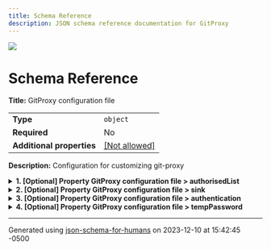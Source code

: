 ```yaml
---
title: Schema Reference
description: JSON schema reference documentation for GitProxy
---
```


<img referrerpolicy="no-referrer-when-downgrade" src="https://static.scarf.sh/a.png?x-pxid=a51b8999-4347-442c-bc98-bfcc380ee280" />

# Schema Reference

**Title:** GitProxy configuration file

|                           |                                                         |
| ------------------------- | ------------------------------------------------------- |
| **Type**                  | `object`                                                |
| **Required**              | No                                                      |
| **Additional properties** | [[Not allowed]](# "Additional Properties not allowed.") |

**Description:** Configuration for customizing git-proxy

<details>
<summary><strong> <a name="authorisedList"></a>1. [Optional] Property GitProxy configuration file > authorisedList</strong>  </summary>
<blockquote>

|              |         |
| ------------ | ------- |
| **Type**     | `array` |
| **Required** | No      |

**Description:** List of repositories that are authorised to be pushed to through the proxy.

| Each item of this array must be         | Description |
| --------------------------------------- | ----------- |
| [authorisedRepo](#authorisedList_items) | -           |

### <a name="autogenerated_heading_2"></a>1.1. GitProxy configuration file > authorisedList > authorisedRepo

|                           |                                                                           |
| ------------------------- | ------------------------------------------------------------------------- |
| **Type**                  | `object`                                                                  |
| **Required**              | No                                                                        |
| **Additional properties** | [[Any type: allowed]](# "Additional Properties of any type are allowed.") |
| **Defined in**            | #/definitions/authorisedRepo                                              |

<details>
<summary><strong> <a name="authorisedList_items_project"></a>1.1.1. [Required] Property GitProxy configuration file > authorisedList > authorisedList items > project</strong>  </summary>
<blockquote>

|              |          |
| ------------ | -------- |
| **Type**     | `string` |
| **Required** | Yes      |

</blockquote>
</details>

<details>
<summary><strong> <a name="authorisedList_items_name"></a>1.1.2. [Required] Property GitProxy configuration file > authorisedList > authorisedList items > name</strong>  </summary>
<blockquote>

|              |          |
| ------------ | -------- |
| **Type**     | `string` |
| **Required** | Yes      |

</blockquote>
</details>

<details>
<summary><strong> <a name="authorisedList_items_url"></a>1.1.3. [Required] Property GitProxy configuration file > authorisedList > authorisedList items > url</strong>  </summary>
<blockquote>

|              |          |
| ------------ | -------- |
| **Type**     | `string` |
| **Required** | Yes      |

</blockquote>
</details>

</blockquote>
</details>

<details>
<summary><strong> <a name="sink"></a>2. [Optional] Property GitProxy configuration file > sink</strong>  </summary>
<blockquote>

|              |         |
| ------------ | ------- |
| **Type**     | `array` |
| **Required** | No      |

**Description:** List of database sources. The first source in the configuration with enabled=true will be used.

| Each item of this array must be | Description |
| ------------------------------- | ----------- |
| [database](#sink_items)         | -           |

### <a name="autogenerated_heading_3"></a>2.1. GitProxy configuration file > sink > database

|                           |                                                                           |
| ------------------------- | ------------------------------------------------------------------------- |
| **Type**                  | `object`                                                                  |
| **Required**              | No                                                                        |
| **Additional properties** | [[Any type: allowed]](# "Additional Properties of any type are allowed.") |
| **Defined in**            | #/definitions/database                                                    |

<details>
<summary><strong> <a name="sink_items_type"></a>2.1.1. [Required] Property GitProxy configuration file > sink > sink items > type</strong>  </summary>
<blockquote>

|              |          |
| ------------ | -------- |
| **Type**     | `string` |
| **Required** | Yes      |

</blockquote>
</details>

<details>
<summary><strong> <a name="sink_items_enabled"></a>2.1.2. [Required] Property GitProxy configuration file > sink > sink items > enabled</strong>  </summary>
<blockquote>

|              |           |
| ------------ | --------- |
| **Type**     | `boolean` |
| **Required** | Yes       |

</blockquote>
</details>

<details>
<summary><strong> <a name="sink_items_connectionString"></a>2.1.3. [Optional] Property GitProxy configuration file > sink > sink items > connectionString</strong>  </summary>
<blockquote>

|              |          |
| ------------ | -------- |
| **Type**     | `string` |
| **Required** | No       |

</blockquote>
</details>

<details>
<summary><strong> <a name="sink_items_options"></a>2.1.4. [Optional] Property GitProxy configuration file > sink > sink items > options</strong>  </summary>
<blockquote>

|                           |                                                                           |
| ------------------------- | ------------------------------------------------------------------------- |
| **Type**                  | `object`                                                                  |
| **Required**              | No                                                                        |
| **Additional properties** | [[Any type: allowed]](# "Additional Properties of any type are allowed.") |

</blockquote>
</details>

<details>
<summary><strong> <a name="sink_items_params"></a>2.1.5. [Optional] Property GitProxy configuration file > sink > sink items > params</strong>  </summary>
<blockquote>

|                           |                                                                           |
| ------------------------- | ------------------------------------------------------------------------- |
| **Type**                  | `object`                                                                  |
| **Required**              | No                                                                        |
| **Additional properties** | [[Any type: allowed]](# "Additional Properties of any type are allowed.") |

</blockquote>
</details>

</blockquote>
</details>

<details>
<summary><strong> <a name="authentication"></a>3. [Optional] Property GitProxy configuration file > authentication</strong>  </summary>
<blockquote>

|              |         |
| ------------ | ------- |
| **Type**     | `array` |
| **Required** | No      |

**Description:** List of authentication sources. The first source in the configuration with enabled=true will be used.

| Each item of this array must be         | Description |
| --------------------------------------- | ----------- |
| [authentication](#authentication_items) | -           |

### <a name="autogenerated_heading_4"></a>3.1. GitProxy configuration file > authentication > authentication

|                           |                                                                           |
| ------------------------- | ------------------------------------------------------------------------- |
| **Type**                  | `object`                                                                  |
| **Required**              | No                                                                        |
| **Additional properties** | [[Any type: allowed]](# "Additional Properties of any type are allowed.") |
| **Defined in**            | #/definitions/authentication                                              |

<details>
<summary><strong> <a name="authentication_items_type"></a>3.1.1. [Required] Property GitProxy configuration file > authentication > authentication items > type</strong>  </summary>
<blockquote>

|              |          |
| ------------ | -------- |
| **Type**     | `string` |
| **Required** | Yes      |

</blockquote>
</details>

<details>
<summary><strong> <a name="authentication_items_enabled"></a>3.1.2. [Required] Property GitProxy configuration file > authentication > authentication items > enabled</strong>  </summary>
<blockquote>

|              |           |
| ------------ | --------- |
| **Type**     | `boolean` |
| **Required** | Yes       |

</blockquote>
</details>

<details>
<summary><strong> <a name="authentication_items_options"></a>3.1.3. [Optional] Property GitProxy configuration file > authentication > authentication items > options</strong>  </summary>
<blockquote>

|                           |                                                                           |
| ------------------------- | ------------------------------------------------------------------------- |
| **Type**                  | `object`                                                                  |
| **Required**              | No                                                                        |
| **Additional properties** | [[Any type: allowed]](# "Additional Properties of any type are allowed.") |

</blockquote>
</details>

</blockquote>
</details>

<details>
<summary><strong> <a name="tempPassword"></a>4. [Optional] Property GitProxy configuration file > tempPassword</strong>  </summary>
<blockquote>

|                           |                                                                           |
| ------------------------- | ------------------------------------------------------------------------- |
| **Type**                  | `object`                                                                  |
| **Required**              | No                                                                        |
| **Additional properties** | [[Any type: allowed]](# "Additional Properties of any type are allowed.") |

**Description:** Toggle the generation of temporary password for git-proxy admin user

<details>
<summary><strong> <a name="tempPassword_sendEmail"></a>4.1. [Optional] Property GitProxy configuration file > tempPassword > sendEmail</strong>  </summary>
<blockquote>

|              |           |
| ------------ | --------- |
| **Type**     | `boolean` |
| **Required** | No        |

</blockquote>
</details>

<details>
<summary><strong> <a name="tempPassword_emailConfig"></a>4.2. [Optional] Property GitProxy configuration file > tempPassword > emailConfig</strong>  </summary>
<blockquote>

|                           |                                                                           |
| ------------------------- | ------------------------------------------------------------------------- |
| **Type**                  | `object`                                                                  |
| **Required**              | No                                                                        |
| **Additional properties** | [[Any type: allowed]](# "Additional Properties of any type are allowed.") |

**Description:** Generic object to configure nodemailer. For full type information, please see https://github.com/DefinitelyTyped/DefinitelyTyped/tree/master/types/nodemailer

</blockquote>
</details>

</blockquote>
</details>

----------------------------------------------------------------------------------------------------------------------------
Generated using [json-schema-for-humans](https://github.com/coveooss/json-schema-for-humans) on 2023-12-10 at 15:42:45 -0500
